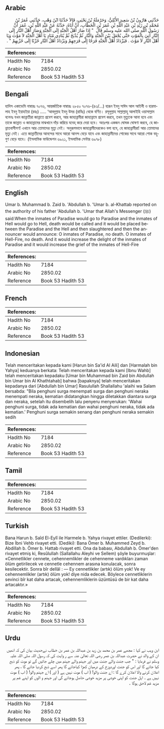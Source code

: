 ## Arabic


<div dir="rtl" lang="ar" style={{fontSize:'larger',backgroundColor:'#f8f9fa',padding:20}}>
حَدَّثَنِي هَارُونُ بْنُ سَعِيدٍ الأَيْلِيُّ، وَحَرْمَلَةُ بْنُ يَحْيَى، قَالاَ حَدَّثَنَا ابْنُ وَهْبٍ، حَدَّثَنِي عُمَرُ بْنُ مُحَمَّدِ بْنِ زَيْدِ بْنِ عَبْدِ اللَّهِ بْنِ عُمَرَ بْنِ الْخَطَّابِ، أَنَّ أَبَاهُ، حَدَّثَهُ عَنْ عَبْدِ اللَّهِ بْنِ، عُمَرَ أَنَّ رَسُولَ اللَّهِ صلى الله عليه وسلم قَالَ ‏ "‏ إِذَا صَارَ أَهْلُ الْجَنَّةِ إِلَى الْجَنَّةِ وَصَارَ أَهْلُ النَّارِ إِلَى النَّارِ أُتِيَ بِالْمَوْتِ حَتَّى يُجْعَلَ بَيْنَ الْجَنَّةِ وَالنَّارِ ثُمَّ يُذْبَحُ ثُمَّ يُنَادِي مُنَادٍ يَا أَهْلَ الْجَنَّةِ لاَ مَوْتَ وَيَا أَهْلَ النَّارِ لاَ مَوْتَ ‏.‏ فَيَزْدَادُ أَهْلُ الْجَنَّةِ فَرَحًا إِلَى فَرَحِهِمْ وَيَزْدَادُ أَهْلُ النَّارِ حُزْنًا إِلَى حُزْنِهِمْ ‏"‏ ‏.‏
</div>
<div style={{backgroundColor:'#f8f9fa',padding:20, marginBottom: 10}}><table> <thead> <tr> <th>References:</th> <th></th> </tr> </thead> <tbody><tr><td>Hadith No</td><td>7184</td></tr><tr><td>Arabic No</td><td>2850.02</td></tr><tr><td>Reference</td><td>Book 53 Hadith 53</td></tr></tbody></table></div>

## Bengali


<div dir="ltr" lang="bn" style={{fontSize:'larger',backgroundColor:'#f8f9fa',padding:20}}>
হাদিস একাডেমি নাম্বারঃ ৭০৭৬, আন্তর্জাতিক নাম্বারঃ ২৮৫০ ৭০৭৬-(৪৩/…) হারূন ইবনু সাঈদ আল আইলী ও হারমালাহ ইবনু ইয়াহইয়া (রহঃ) ..... ‘আবদুল্লাহ ইবনু উমর (রাযিঃ) থেকে বর্ণিত। রসূলুল্লাহ সাল্লাল্লাহু আলাইহি ওয়াসাল্লাম বলেনঃ যখন জান্নাতীরা জান্নাতে প্রবেশ করবে, আর জাহান্নামীরা জাহান্নামে প্রবেশ করবে, তখন মৃত্যুকে আনা হবে এবং তাকে জান্নাত ও জাহান্নামের মাঝখানে দাঁড় করিয়ে যবেহ্ করে দেয়া হবে। অতঃপর একজন ঘোষক ঘোষণা করবে, হে জান্নাতবাসীগণ! এখানে আর তোমাদের মৃত্যু নেই। অনুরূপভাবে জাহান্নামীদেরকেও বলা হবে, হে জাহান্নামীরা! আর তোমাদের মৃত্যু নেই। এতে জান্নাতীদের আনন্দের সাথে আরো আনন্দ বেড়ে যাবে এবং জাহান্নামীদের শোকের সাথে আরো শোক বহুগুণ বেড়ে যাবে। (ইসলামিক ফাউন্ডেশন ৬৯২১, ইসলামিক সেন্টার ৬৯৭৮)
</div>
<div style={{backgroundColor:'#f8f9fa',padding:20, marginBottom: 10}}><table> <thead> <tr> <th>References:</th> <th></th> </tr> </thead> <tbody><tr><td>Hadith No</td><td>7184</td></tr><tr><td>Arabic No</td><td>2850.02</td></tr><tr><td>Reference</td><td>Book 53 Hadith 53</td></tr></tbody></table></div>

## English


<div dir="ltr" lang="en" style={{fontSize:'larger',backgroundColor:'#f8f9fa',padding:20}}>
Umar b. Muhammad b. Zaid b. 'Abdullah b. 'Umar b. al-Khattab reported on the authority of his father 'Abdullah b. 'Umar that Allah's Messenger (ﷺ) said:When the inmates of Paradise would go to Paradise and the inmates of Hell would go to Hell, death would be called and it would be placed between the Paradise and the Hell and then slaughtered and then the announcer would announce: O inmates of Paradise, no death. O inmates of Hell-Fire, no death. And it would increase the delight of the inmates of Paradise and it would increase the grief of the inmates of Hell-Fire
</div>
<div style={{backgroundColor:'#f8f9fa',padding:20, marginBottom: 10}}><table> <thead> <tr> <th>References:</th> <th></th> </tr> </thead> <tbody><tr><td>Hadith No</td><td>7184</td></tr><tr><td>Arabic No</td><td>2850.02</td></tr><tr><td>Reference</td><td>Book 53 Hadith 53</td></tr></tbody></table></div>

## French


<div dir="ltr" lang="fr" style={{fontSize:'larger',backgroundColor:'#f8f9fa',padding:20}}>

</div>
<div style={{backgroundColor:'#f8f9fa',padding:20, marginBottom: 10}}><table> <thead> <tr> <th>References:</th> <th></th> </tr> </thead> <tbody><tr><td>Hadith No</td><td>7184</td></tr><tr><td>Arabic No</td><td>2850.02</td></tr><tr><td>Reference</td><td>Book 53 Hadith 53</td></tr></tbody></table></div>

## Indonesian


<div dir="ltr" lang="id" style={{fontSize:'larger',backgroundColor:'#f8f9fa',padding:20}}>
Telah menceritakan kepada kami [Harun bin Sa'id Al Aili] dan [Harmalah bin Yahya] keduanya berkata: Telah menceritakan kepada kami [Ibnu Wahb] telah menceritakan kepadaku [Umar bin Muhammad bin Zaid bin Abdullah bin Umar bin Al Khathtahab] bahwa [bapaknya] telah menceritakan kepadanya dari [Abdullah bin Umar] Rasulullah Shallallahu 'alaihi wa Salam bersabda: "Bila penghuni surga menempati surga dan penghuni neraka menempati neraka, kematian didatangkan hingga diletakkan diantara surga dan neraka, setelah itu disembelih lalu penyeru menyerukan: 'Wahai penghuni surga, tidak ada kematian dan wahai penghuni neraka, tidak ada kematian.' Penghuni surga semakin senang dan penghuni neraka semakin sedih
</div>
<div style={{backgroundColor:'#f8f9fa',padding:20, marginBottom: 10}}><table> <thead> <tr> <th>References:</th> <th></th> </tr> </thead> <tbody><tr><td>Hadith No</td><td>7184</td></tr><tr><td>Arabic No</td><td>2850.02</td></tr><tr><td>Reference</td><td>Book 53 Hadith 53</td></tr></tbody></table></div>

## Tamil


<div dir="ltr" lang="ta" style={{fontSize:'larger',backgroundColor:'#f8f9fa',padding:20}}>

</div>
<div style={{backgroundColor:'#f8f9fa',padding:20, marginBottom: 10}}><table> <thead> <tr> <th>References:</th> <th></th> </tr> </thead> <tbody><tr><td>Hadith No</td><td>7184</td></tr><tr><td>Arabic No</td><td>2850.02</td></tr><tr><td>Reference</td><td>Book 53 Hadith 53</td></tr></tbody></table></div>

## Turkish


<div dir="ltr" lang="tr" style={{fontSize:'larger',backgroundColor:'#f8f9fa',padding:20}}>
Bana Harun b. Saîd El-Eylî ile Harmele b. Yahya rivayet ettiler. (Dedilerki): Bize İbni Vehb rivayet etti. (Dediki): Bana Ömer b. Muhammed Zeyd b. Abdillah b. Ömer b. Hattab rivayet etti. Ona da babası, Abdullah b. Ömer'den rivayet etmiş ki, Resûlullah (Sallallahu Aleyhi ve Sellem) şöyle buyurmuşlar: «Cennetlikler cennete, cehennemlikler de cehenneme vardıkları zaman ölüm getirilecek ve cennetle cehennem arasına konulacak, sonra kesilecektir. Sonra bîr dellâl : — Ey cennetlikler (artık) ölüm yok! Ve ey cehennemlikler (artık) ölüm yok! diye nida edecek. Böylece cennetliklerin sevinci bîr kat daha artacak, cehennemliklerin üzüntüsü de bir kat daha artacaktır.»
</div>
<div style={{backgroundColor:'#f8f9fa',padding:20, marginBottom: 10}}><table> <thead> <tr> <th>References:</th> <th></th> </tr> </thead> <tbody><tr><td>Hadith No</td><td>7184</td></tr><tr><td>Arabic No</td><td>2850.02</td></tr><tr><td>Reference</td><td>Book 53 Hadith 53</td></tr></tbody></table></div>

## Urdu


<div dir="rtl" lang="ur" style={{fontSize:'larger',backgroundColor:'#f8f9fa',padding:20}}>
ابن وہب نے کہا : مجھے عمر بن محمد بن زید بن عبداللہ بن عمر بن خطاب نےحدیث بیان کی کہ انھیں ان کے والد نے حضرت عبداللہ بن عمر رضی اللہ تعالیٰ عنہ سے ر وایت کی کہ رسول اللہ صلی اللہ علیہ وسلم نے فرمایا : " جب جنت والے جنت میں اور جہنم والے جہنم میں چلے جائیں گے تو موت کو ذبح کیا جائے گا اور اس کو جنت اوردوزخ کے درمیان کھڑا کیاجائے گا پھر اسے ذبح کردیا جائے گا ، پھر اعلان کرنے والا اعلان کرے گا : اے جنت والو! ( اب ) موت نہیں ہے ( اور ) اے جہنم والو! ( اب ) موت نہیں ہے ۔ اہل جنت کو اپنی خوشی پر مزید خوشی حاصل ہوجائے گی اور جہنم و الوں کو اپنے غم پر مزید غم لاحق ہوگا ۔
</div>
<div style={{backgroundColor:'#f8f9fa',padding:20, marginBottom: 10}}><table> <thead> <tr> <th>References:</th> <th></th> </tr> </thead> <tbody><tr><td>Hadith No</td><td>7184</td></tr><tr><td>Arabic No</td><td>2850.02</td></tr><tr><td>Reference</td><td>Book 53 Hadith 53</td></tr></tbody></table></div>